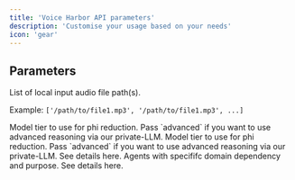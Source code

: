 ```yaml
---
title: 'Voice Harbor API parameters'
description: 'Customise your usage based on your needs'
icon: 'gear'
---
```



## Parameters

<ResponseField name="files" type="list" required>
List of local input audio file path(s).  

Example: `['/path/to/file1.mp3', '/path/to/file1.mp3', ...]`
</ResponseField>

<ResponseField name="model" type="string" default="mini">
  Model tier to use for phi reduction. Pass `advanced` if you want to use advanced reasoning via our private-LLM.
</ResponseField>

<ResponseField name="task" type="string" default="mini">
  Model tier to use for phi reduction. Pass `advanced` if you want to use advanced reasoning via our private-LLM. See details here.
</ResponseField>

<ResponseField name="agents" type="list" default="health-generic">
  Agents with specififc domain dependency and purpose. See details here.
</ResponseField>
